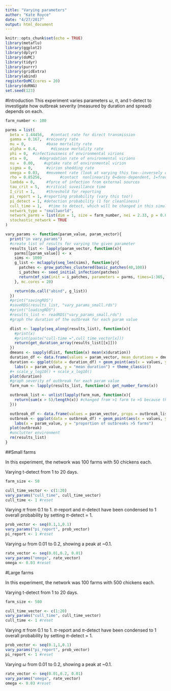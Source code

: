 ```yaml
---
title: "Varying parameters"
author: "Kate Royce"
date: "4/27/2017"
output: html_document
---
```


```r
knitr::opts_chunk$set(echo = TRUE)
library(metaflu)
library(ggplot2)
library(dplyr)
library(doMC)
library(tidyr)
library(purrr)
library(gridExtra)
library(abind)
registerDoMC(cores = 20)
library(doRNG)
set.seed(123)

```

#Introduction
This experiment varies parameters $\omega$, $\pi$, and t-detect to investigate how outbreak severity (measured by duration and spread) depends on each.

``` r
farm_number <- 100

parms = list(
  beta = 1.44456,   #contact rate for direct transmission
  gamma = 0.167,  #recovery rate
  mu = 0,         #base mortality rate
  alpha = 0.4,      #disease mortality rate
  phi = 0,  #infectiousness of environmental virions
  eta = 0,     #degradation rate of environmental virions
  nu =  0.00,    #uptake rate of environmental virion
  sigma = 0,      #virion shedding rate
  omega = 0.03,   #movement rate (look at varying this too--inversely dependent with farm size)
  rho = 0.85256,        #contact  nonlinearity 0=dens-dependent, 1=freq-dependent
  lambda = 0,     #force of infection from external sources
  tau_crit = 5,   #critical suveillance time
  I_crit = 1,     #threshold for reporting
  pi_report = 1, #reporting probability (vary this too!)
  pi_detect = 1, #detection probability (1 for cleanliness)
  cull_time = 1,   #time to detect, which will be changed in this simulation
  network_type = "smallworld",
  network_parms = list(dim = 1, size = farm_number, nei = 2.33, p = 0.0596, multiple = FALSE, loops = FALSE),
  stochastic_network = TRUE
)

vary_params <- function(param_value, param_vector){
  print("in vary_params")
  #create list of results for varying the given parameter
  results_list <- lapply(param_vector, function(x){
    parms[[param_value]] <- x
    sims <- 1000
    g_list <- mclapply(seq_len(sims), function(y){
      patches <- grow_patches_clustered(basic_patches(40,100))
      i_patches <- seed_initial_infection(patches)
      return(mf_sim(init = i_patches, parameters = parms, times=1:365, n_sims = 1))
    }, mc.cores = 20)

    return(do.call("abind", g_list))
  })
  #print("savingRDS")
  #saveRDS(results_list, "vary_params_small.rds")
  #print("loadingRDS")
  #results_list <- readRDS("vary_params_small.rds")
  #graph the duration of the outbreak for each param value

  dlist <- lapply(seq_along(results_list), function(x){
    #print(x)
    #print(paste("cull-time =",cull_time_vector[x]))
    return(get_duration_array(results_list[[x]]))
  })
  dmeans <- sapply(dlist, function(x) mean(x$duration))
  duration_df <- data.frame(values = param_vector, mean_durations = dmeans)
  duration <- ggplot(data = duration_df) + geom_point(aes(x = values, y = mean_durations)) +
    labs(x = param_value, y = "mean duration") + theme_classic()
  #+ scale_y_log10() + scale_x_log10()
  plot(duration)
  #graph severity of outbreak for each param value
  farm_num <- lapply(results_list, function(x) get_number_farms(x))

  outbreak_list <- unlist(lapply(farm_num, function(x){
    return(sum(x > 5)/length(x)) #changed from >1 farm to >5 because the lowest proportion in the earlier case was still >50%
  }))

  outbreak_df <- data.frame(values = param_vector, props = outbreak_list)
  outbreak <- ggplot(data = outbreak_df) + geom_point(aes(x = values, y = props)) +
    labs(x = param_value, y = "proportion of outbreaks >5 farms")
  plot(outbreak)
  #unclutter environment
  rm(results_list)
}
```

##Small farms

In this experiment, the network was 100 farms with 50 chickens each. 

Varying t-detect from 1 to 20 days.

``` r
farm_size <- 50

cull_time_vector <- c(1:20)
vary_params("cull_time", cull_time_vector)
cull_time <- 1 #reset
```

Varying $\pi$ from 0.1 to 1. $\pi$-report and $\pi$-detect have been condensed to 1 overall probability by setting $\pi$-detect = 1.
``` r
prob_vector <- seq(0.1,1,0.1)
vary_params("pi_report", prob_vector)
pi_report <- 1 #reset
```

Varying $\omega$ from 0.01 to 0.2, showing a peak at ~0.1.
```r
rate_vector <- seq(0.01,0.2, 0.01)
vary_params("omega", rate_vector)
omega <- 0.03 #reset
```


#Large farms

In this experiment, the network was 100 farms with 500 chickens each. 

Varying t-detect from 1 to 20 days.

``` r
farm_size <- 500

cull_time_vector <- c(1:20)
vary_params("cull_time", cull_time_vector)
cull_time <- 1 #reset
```

Varying $\pi$ from 0.1 to 1. $\pi$-report and $\pi$-detect have been condensed to 1 overall probability by setting $\pi$-detect = 1.
``` r
prob_vector <- seq(0.1,1,0.1)
vary_params("pi_report", prob_vector)
pi_report <- 1 #reset
```

Varying $\omega$ from 0.01 to 0.2, showing a peak at ~0.1.
```r
rate_vector <- seq(0.01,0.2, 0.01)
vary_params("omega", rate_vector)
omega <- 0.03 #reset
```